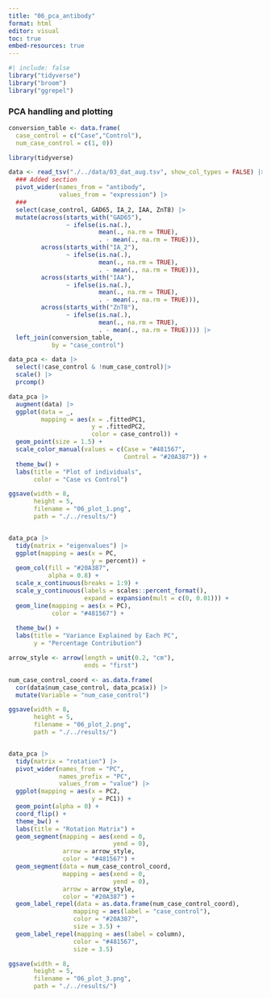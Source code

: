 ```yaml
---
title: "06_pca_antibody"
format: html
editor: visual
toc: true
embed-resources: true
---
```


```r
#| include: false
library("tidyverse")
library("broom")
library("ggrepel")
```

### PCA handling and plotting

```r
conversion_table <- data.frame(
  case_control = c("Case","Control"),
  num_case_control = c(1, 0))

library(tidyverse)

data <- read_tsv("./../data/03_dat_aug.tsv", show_col_types = FALSE) |>
  ### Added section
  pivot_wider(names_from = "antibody",
              values_from = "expression") |>
  ###
  select(case_control, GAD65, IA_2, IAA, ZnT8) |>
  mutate(across(starts_with("GAD65"), 
                ~ ifelse(is.na(.), 
                         mean(., na.rm = TRUE), 
                         . - mean(., na.rm = TRUE))),
         across(starts_with("IA_2"), 
                ~ ifelse(is.na(.), 
                         mean(., na.rm = TRUE), 
                         . - mean(., na.rm = TRUE))),
         across(starts_with("IAA"), 
                ~ ifelse(is.na(.), 
                         mean(., na.rm = TRUE), 
                         . - mean(., na.rm = TRUE))),
         across(starts_with("ZnT8"), 
                ~ ifelse(is.na(.), 
                         mean(., na.rm = TRUE), 
                         . - mean(., na.rm = TRUE)))) |>
  left_join(conversion_table, 
            by = "case_control")

data_pca <- data |>
  select(!case_control & !num_case_control)|>
  scale() |>
  prcomp()

data_pca |>
  augment(data) |>
  ggplot(data = _,
         mapping = aes(x = .fittedPC1, 
                       y = .fittedPC2,
                       color = case_control)) + 
  geom_point(size = 1.5) +
  scale_color_manual(values = c(Case = "#481567",
                                Control = "#20A387")) +
  theme_bw() +
  labs(title = "Plot of individuals",
       color = "Case vs Control")

ggsave(width = 8,
       height = 5,
       filename = "06_plot_1.png",
       path = "./../results/")


data_pca |>
  tidy(matrix = "eigenvalues") |>
  ggplot(mapping = aes(x = PC,
                       y = percent)) +
  geom_col(fill = "#20A387", 
           alpha = 0.8) + 
  scale_x_continuous(breaks = 1:9) +
  scale_y_continuous(labels = scales::percent_format(),
                     expand = expansion(mult = c(0, 0.01))) +
  geom_line(mapping = aes(x = PC),
            color = "#481567") +
  
  theme_bw() +
  labs(title = "Variance Explained by Each PC",
       y = "Percentage Contribution")

arrow_style <- arrow(length = unit(0.2, "cm"), 
                     ends = "first")

num_case_control_coord <- as.data.frame(
  cor(data$num_case_control, data_pca$x)) |>
  mutate(Variable = "num_case_control")

ggsave(width = 8,
       height = 5,
       filename = "06_plot_2.png",
       path = "./../results/")


data_pca |>
  tidy(matrix = "rotation") |>
  pivot_wider(names_from = "PC", 
              names_prefix = "PC", 
              values_from = "value") |>
  ggplot(mapping = aes(x = PC2,
                       y = PC1)) +
  geom_point(alpha = 0) + 
  coord_flip() +
  theme_bw() +
  labs(title = "Rotation Matrix") +
  geom_segment(mapping = aes(xend = 0,
                             yend = 0),
               arrow = arrow_style,
               color = "#481567") +
  geom_segment(data = num_case_control_coord,
               mapping = aes(xend = 0,
                             yend = 0),
               arrow = arrow_style,
               color = "#20A387") +
  geom_label_repel(data = as.data.frame(num_case_control_coord),
                  mapping = aes(label = "case_control"),
                  color = "#20A387",
                  size = 3.5) +
  geom_label_repel(mapping = aes(label = column),
                  color = "#481567",
                  size = 3.5)

ggsave(width = 8,
       height = 5,
       filename = "06_plot_3.png",
       path = "./../results/")
```
